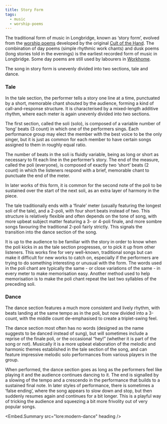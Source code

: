 ```yaml
---
title: Story Form
tags:
  - music
  - worship-poems
---
```

The traditional form of music in Longbridge, known as ‘story form’, evolved
from the [worship poems](lore:worship-poems) developed by the original 
[Cult of the Hand](lore:cult-of-the-hand-archaic). The combination of day poems
(simple rhythmic work chants) and dusk poems (long stories told in the
evenings) is the earliest recorded form of music in Longbridge. Some day poems
are still used by labourers in [Workhome](location:workhome).

The song in story form is unevenly divided into two sections, tale and dance. 


### Tale
In the tale section, the performer tells a story one line at a time, punctuated
by a short, memorable chant shouted by the audience, forming a kind of
call-and-response structure. It is characterised by a mixed-length additive
rhythm, where each meter is again unevenly divided into two sections.

The first section, called the soli (solo), is composed of a variable number of
‘long’ beats (3 count) in which one of the performers sings. Each performance
group may elect the member with the best voice to be the only singer, but it is
just as common for each member to have certain songs assigned to them in
roughly equal ratio.

The number of beats in the soli is fluidly variable, being as long or short as
necessary to fit each line in the performer’s story. The end of the measure,
called the poli (everyone), is composed of exactly two ‘short’ beats (2 count)
in which the listeners respond with a brief, memorable chant to punctuate the
end of the meter.

In later works of this form, it is common for the second note
of the poli to be sustained over the start of the next soli, as an extra layer
of harmony in the piece.

The tale traditionally ends with a ‘finale’ meter (usually featuring the
longest soli of the tale), and a 2-poli, with four short beats instead of two.
This structure is relatively flexible and often depends on the tone of song,
with more upbeat subject matter featuring a 3- or 4-poli finale, and more
sombre songs favouring the traditional 2-poli fairly strictly. This signals the
transition into the dance section of the song.

It is up to the audience to be familiar with the story in order to know when
the poli kicks in as the tale section progresses, or to pick it up from other
listeners. This works fine for very well-known, traditional songs but can make
it difficult for new works to catch on, especially if the performers are trying
to do something interesting or unusual with the form. The words used in the
poli chant are typically the same - or close variations of the same - in every
meter to make memorisation easy. Another method used to help memorisation is to
make the poli chant repeat the last two syllables of the preceding soli.

### Dance
The dance section features a much more consistent and lively rhythm, with beats
landing at the same tempo as in the poli, but now divided into a 3-count, with
the middle count de-emphasised to create a triplet-swing feel.

The dance section most often has no words (designed as the name suggests to be
danced instead of sung), but will sometimes include a reprise of the finale
poli, or the occasional “hey!” (whether it is part of the song or not).
Musically it is a more upbeat elaboration of the melodic and harmonic themes
established in the tale section of the song, and can feature impressive melodic
solo performances from various players in the group.

When performed, the dance section goes as long as the performers feel like
playing it and the audience continues dancing to it. The end is signalled by a
slowing of the tempo and a crescendo in the performance that builds to a
sustained final note. In later styles of performance, there is sometimes a
‘false ending’, where the song appears to slow down and stop, but then suddenly
resumes again and continues for a bit longer. This is a playful way of tricking
the audience and squeezing a bit more frivolity out of very popular songs.

<Embed.Summary src="lore:modern-dance" heading />

